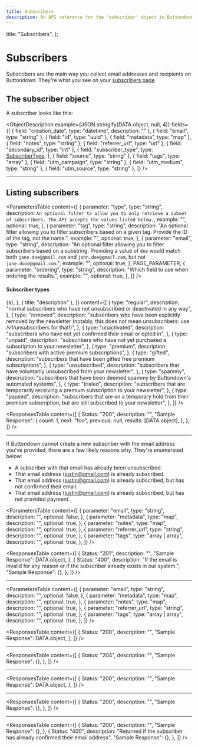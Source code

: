 ```yaml
---
title: Subscribers
description: An API reference for the 'subscriber' object in Buttondown
---
```




  title: "Subscribers",
};

# Subscribers

Subscribers are the main way you collect email addresses and recipients on Buttondown.
They're what you see on your [subscribers page](https://buttondown.email/subscribers).

## The subscriber object

A subscriber looks like this:

<ObjectDescription
  example={JSON.stringify(DATA.object, null, 4)}
  fields={[
    { field: "creation_date", type: "datetime", description: "" },
    { field: "email", type: "string" },
    { field: "id", type: "uuid" },
    { field: "metadata", type: "map" },
    { field: "notes", type: "string" },
    { field: "referrer_url", type: "url" },
    { field: "secondary_id", type: "int" },
    {
      field: "subscriber_type",
      type: <a href="#subscriber-type">SubscriberType</a>,
    },
    { field: "source", type: "string" },
    { field: "tags", type: "array<uuid>" },
    { field: "utm_campaign", type: "string" },
    { field: "utm_medium", type: "string" },
    { field: "utm_source", type: "string" },
  ]}
/>

---

## Listing subscribers

<Endpoint method="GET" path="/v1/subscribers" />

<ParametersTable
  content={[
    {
      parameter: "type",
      type: "string",
      description: `
      An optional filter to allow you to only retrieve a subset of subscribers. The API accepts the values listed below.
    `,
      example: "",
      optional: true,
    },
    {
      parameter: "tag",
      type: "string",
      description:
        "An optional filter allowing you to filter subscribers based on a given tag. Provide the ID of the tag, not the name.",
      example: "",
      optional: true,
    },
    {
      parameter: "email",
      type: "string",
      description:
        "An optional filter allowing you to filter subscribers based on a substring. Providing a value of `doe` would match both `jane.doe@gmail.com` and `john.doe@gmail.com`, but not `jane.dooe@gmail.com`.",
      example: "",
      optional: true,
    },
    PAGE_PARAMETER,
    {
      parameter: "ordering",
      type: "string",
      description: "Which field to use when ordering the results.",
      example: "",
      optional: true,
    },
  ]}
/>

<a name="subscriber-type"></a>

#### Subscriber types

<Table
  columns={[
    {
      title: "type",
      component: (s) => <span className="font-mono">{s}</span>,
    },
    { title: "description" },
  ]}
  content={[
    {
      type: "regular",
      description:
        "normal subscribers who have not unsubscribed or deactivated in any way",
    },
    {
      type: "removed",
      description:
        "subscribers who have been explicitly removed by the newsletter (notably, this does not mean unsubscribers: use /v1/unsubscribers for that!)",
    },
    {
      type: "unactivated",
      description:
        "subscribers who have not yet confirmed their email or opted in",
    },
    {
      type: "unpaid",
      description:
        "subscribers who have not yet purchased a subscription to your newsletter",
    },
    {
      type: "premium",
      description: "subscribers with active premium subscriptions",
    },
    {
      type: "gifted",
      description:
        "subscribers that have been gifted free premium subscriptions",
    },
    {
      type: "unsubscribed",
      description:
        "subscribers that have voluntarily unsubscribed from your newsletter",
    },
    {
      type: "spammy",
      description:
        "subscribers that have been deemed spammy by Buttondown's automated systems",
    },
    {
      type: "trialed",
      description:
        "subscribers that are temporarily receiving a premium subscription to your newsletter",
    },
    {
      type: "paused",
      description:
        "subscribers that are on a temporary hold from their premium subscription, but are still subscribed to your newsletter",
    },
  ]}
/>

<ResponsesTable
  content={[
    {
      Status: "200",
      description: "",
      "Sample Response": {
        count: 1,
        next: "foo",
        previous: null,
        results: [DATA.object],
      },
    },
  ]}
/>

---

<Endpoint
  title="Creating a new subscriber"
  method="POST"
  path="/v1/subscribers"
/>

If Buttondown cannot create a new subscriber with the email address you've provided, there are a few likely reasons why. They're enumerated below:

- A subscriber with that email has already been unsubscribed.
- That email address (justin@gmail.com) is already subscribed.
- That email address (justin@gmail.com) is already subscribed, but has not confirmed their email.
- That email address (justin@gmail.com) is already subscribed, but has not provided payment.

<ParametersTable
  content={[
    {
      parameter: "email",
      type: "string",
      description: "",
      optional: false,
    },
    {
      parameter: "metadata",
      type: "map",
      description: "",
      optional: true,
    },
    {
      parameter: "notes",
      type: "map",
      description: "",
      optional: true,
    },
    {
      parameter: "referrer_url",
      type: "string",
      description: "",
      optional: true,
    },
    {
      parameter: "tags",
      type: "array<string> | array<uuid>",
      description: "",
      optional: true,
    },
  ]}
/>

<ResponsesTable
  content={[
    {
      Status: "201",
      description: "",
      "Sample Response": DATA.object,
    },
    {
      Status: "400",
      description:
        "If the email is invalid for any reason or if the subscriber already exists in our system.",
      "Sample Response": {},
    },
  ]}
/>

---

<Endpoint
  title="Updating a subscriber"
  method="PATCH"
  path="/v1/subscribers/<id>"
/>

<ParametersTable
  content={[
    {
      parameter: "email",
      type: "string",
      description: "",
      optional: false,
    },
    {
      parameter: "metadata",
      type: "map",
      description: "",
      optional: true,
    },
    {
      parameter: "notes",
      type: "map",
      description: "",
      optional: true,
    },
    {
      parameter: "referrer_url",
      type: "string",
      description: "",
      optional: true,
    },
    {
      parameter: "tags",
      type: "array<string> | array<uuid>",
      description: "",
      optional: true,
    },
  ]}
/>

<ResponsesTable
  content={[
    {
      Status: "200",
      description: "",
      "Sample Response": DATA.object,
    },
  ]}
/>

---

<Endpoint
  title="Deleting a subscriber"
  method="DELETE"
  path="/v1/subscribers/<id>"
/>

<ResponsesTable
  content={[
    {
      Status: "204",
      description: "",
      "Sample Response": {},
    },
  ]}
/>

---

<Endpoint
  title="Retrieving a specific subscriber"
  method="GET"
  path="/v1/subscribers/<id>"
/>
<ResponsesTable
  content={[
    {
      Status: "200",
      description: "",
      "Sample Response": DATA.object,
    },
  ]}
/>

---

<Endpoint
  title="Sending an email to a specific subscriber"
  method="POST"
  path="/v1/subscribers/<id>/emails/<email_id>"
/>

<ResponsesTable
  content={[
    {
      Status: "200",
      description: "",
      "Sample Response": {},
    },
  ]}
/>

---

<Endpoint
  title="Sending a reminder to a specific subscriber to confirm their email address"
  method="POST"
  path="/v1/subscribers/<id>/send-reminder"
/>

<ResponsesTable
  content={[
    {
      Status: "200",
      description: "",
      "Sample Response": {},
    },
    {
      Status: "400",
      description:
        "Returned if the subscriber has already confirmed their email address",
      "Sample Response": {},
    },
  ]}
/>
